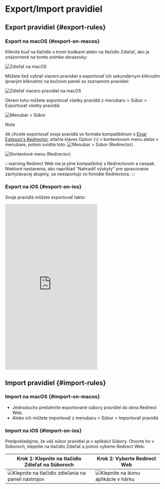 # Export/Import pravidiel

## Export pravidiel {#export-rules}

### Export na macOS {#export-on-macos}

Kliknite buď na tlačidlo s tromi bodkami alebo na tlačidlo Zdieľať, ako je znázornené na tomto snímke obrazovky:

![Zdieľať na macOS](/img/share-on-macos.png)

Môžete tiež vybrať viacero pravidiel a exportovať ich sekundárnym kliknutím (pravým kliknutím) na bočnom paneli so zoznamom pravidiel:

![Zdieľať viacero pravidiel na macOS](/img/multiselect-on-macos.png)

Okrem toho môžete exportovať všetky pravidlá z menubaru > Súbor > Exportovať všetky pravidlá:

![Menubar > Súbor](/img/menubar-file.png)

> [!NOTE]
> Ak chcete exportovať svoje pravidlá vo formáte kompatibilnom s [Einar Egilsson's Redirector](https://einaregilsson.com/redirector/), stlačte kláves Option (`⌥`) v kontextovom menu alebo v menubare, potom uvidíte toto:
> ![Menubar > Súbor (Redirector)](/img/menubar-file-redirector.png)
>
> ![Kontextové menu (Redirector)](/img/context-menu-redirector.png)
>
> :::warning
> Redirect Web nie je plne kompatibilný s Redirectorom a naopak. Niektoré nastavenia, ako napríklad "Nahradiť výskyty" pre spracovanie zachytávacej skupiny, sa neexportujú vo formáte Redirectora.
> :::

### Export na iOS {#export-on-ios}

Svoje pravidlá môžete exportovať takto:

<iframe height="540" src="https://www.youtube.com/embed/uQ6-SLEMlT4" title="iOS Demo Video for exporting rules (YouTube)" frameborder="0" allow="accelerometer; autoplay; clipboard-write; encrypted-media; gyroscope; picture-in-picture; web-share" allowfullscreen></iframe>

## Import pravidiel {#import-rules}

### Import na macOS {#import-on-macos}

- Jednoducho pretiahnite exportované súbory pravidiel do okna Redirect Web.
- Alebo ich môžete importovať z menubaru > Súbor > Importovať pravidlá

### Import na iOS {#import-on-ios}

Predpokladajme, že váš súbor pravidiel je v aplikácii Súbory. Otvorte ho v Súboroch, klepnite na tlačidlo Zdieľať a potom vyberte Redirect Web:

| Krok 1: Klepnite na tlačidlo Zdieľať na Súboroch | Krok 2: Vyberte Redirect Web |
| ------------------------------------------------- | ----------------------------- |
| ![Klepnite na tlačidlo zdieľania na paneli nástrojov](/img/files-share-ios.png) | ![Klepnite na ikonu aplikácie v hárku](/img/share-sheet-ios.png) |
